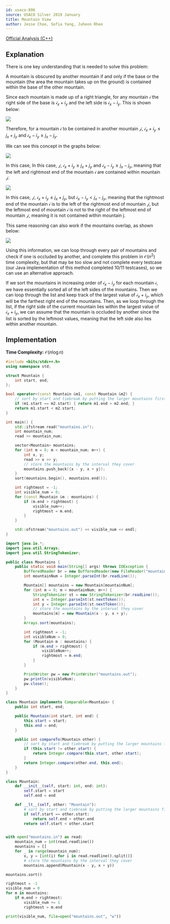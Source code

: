 ```yaml
---
id: usaco-896
source: USACO Silver 2019 January
title: Mountain View
author: Jesse Choe, Sofia Yang, Juheon Rhee
---
```


[Official Analysis (C++)](http://usaco.org/current/data/sol_mountains_silver_jan19.html)
## Explanation

There is one key understanding that is needed to solve this problem:

A mountain is obscured by another mountain if and only if the base or the mountain (the area the mountain takes up on the ground) is contained within the base of the other mountain. 

Since each mountain is made up of a right triangle, for any mountain $\mathcal{i}$ the right side of the base is $\mathcal{i}_{x}+{i}_y$ and the left side is $\mathcal{i}_{x}-{i}_y$. This is shown below:

![](usaco-896/mountains0.png)

Therefore, for a mountain $\mathcal{i}$ to be contained in another mountain $\mathcal{j}$, $\mathcal{i}_{x}+{i}_{y}\le{j}_{x}+{j}_{y}$ and $\mathcal{i}_{x}-{i}_{y}\ge{j}_{x}-{j}_{y}$.

We can see this concept in the graphs below:

![](usaco-896/mountains1.png)

In this case, In this case, $\mathcal{j}$, $\mathcal{i}_{x}+{i}_{y}\le{j}_{x}+{j}_{y}$ and $\mathcal{i}_{x}-{i}_{y}\ge{j}_{x}-{j}_{y}$, meaning  that the left and rightmost end of the mountain $\mathcal{i}$ are contained within mountain $\mathcal{j}$.

![](usaco-896/mountains2.png)

In this case, $\mathcal{j}$, $\mathcal{i}_{x}+{i}_{y}\le{j}_{x}+{j}_{y}$, but $\mathcal{i}_{x}-{i}_{y}<{j}_{x}-{j}_{y}$, meaning  that the  rightmost end of the mountain $\mathcal{i}$ is to the left of the rightmost end of mountain $\mathcal{j}$, but the leftmost end of mountain $\mathcal{i}$ is not to the right of the leftmost end of mountain $\mathcal{j}$, meaning it is not contained within mountain j. 

This same reasoning can also work if the mountains overlap, as shown below:

![](usaco-896/mountains3.png)

Using this information, we can loop through every pair of mountains and check if one is occluded by another, and complete this problem in $\mathcal{O}(n^2)$ time complexity, but that may be too slow and not complete every testcase (our Java implementation of this method completed 10/11 testcases), so we can use an alternative approach.

If we sort the mountains in increasing order of $\mathcal{i}_{x}-{i}_{y}$ for each mountain $\mathcal{i}$, we have essentially sorted all of the left sides of the mountains. Then we can loop through the list and keep track of the largest value of $\mathcal{i}_{x}+{i}_{y}$, which will be the farthest right end of the mountains. Then, as we loop through the list, if the right side of the current mountain lies within the largest value of $\mathcal{i}_{x}+{i}_{y}$, we can assume that the mountain is occluded by another since the list is sorted by the leftmost values, meaning that the left side also lies within another mountain.

## Implementation

**Time Complexity:** $\mathcal{O}(n\log n)$

<LanguageSection>
<CPPSection>

```cpp
#include <bits/stdc++.h>
using namespace std;

struct Mountain {
	int start, end;
};

bool operator<(const Mountain &m1, const Mountain &m2) {
	// sort by start and tiebreak by putting the larger mountains first
	if (m1.start == m2.start) { return m1.end > m2.end; }
	return m1.start < m2.start;
}

int main() {
	std::ifstream read("mountains.in");
	int mountain_num;
	read >> mountain_num;

	vector<Mountain> mountains;
	for (int m = 0; m < mountain_num; m++) {
		int x, y;
		read >> x >> y;
		// store the mountains by the interval they cover
		mountains.push_back({x - y, x + y});
	}
	sort(mountains.begin(), mountains.end());

	int rightmost = -1;
	int visible_num = 0;
	for (const Mountain &m : mountains) {
		if (m.end > rightmost) {
			visible_num++;
			rightmost = m.end;
		}
	}

	std::ofstream("mountains.out") << visible_num << endl;
}
```

</CPPSection>
<JavaSection>

```java
import java.io.*;
import java.util.Arrays;
import java.util.StringTokenizer;

public class Mountains {
	public static void main(String[] args) throws IOException {
		BufferedReader br = new BufferedReader(new FileReader("mountains.in"));
		int mountainNum = Integer.parseInt(br.readLine());

		Mountain[] mountains = new Mountain[mountainNum];
		for (int m = 0; m < mountainNum; m++) {
			StringTokenizer st = new StringTokenizer(br.readLine());
			int x = Integer.parseInt(st.nextToken());
			int y = Integer.parseInt(st.nextToken());
			// store the mountains by the interval they cover
			mountains[m] = new Mountain(x - y, x + y);
		}
		Arrays.sort(mountains);

		int rightmost = -1;
		int visibleNum = 0;
		for (Mountain m : mountains) {
			if (m.end > rightmost) {
				visibleNum++;
				rightmost = m.end;
			}
		}

		PrintWriter pw = new PrintWriter("mountains.out");
		pw.println(visibleNum);
		pw.close();
	}
}

class Mountain implements Comparable<Mountain> {
	public int start, end;

	public Mountain(int start, int end) {
		this.start = start;
		this.end = end;
	}

	public int compareTo(Mountain other) {
		// sort by start and tiebreak by putting the larger mountains first
		if (this.start != other.start) {
			return Integer.compare(this.start, other.start);
		}
		return Integer.compare(other.end, this.end);
	}
}
```

</JavaSection>
<PySection>

```py
class Mountain:
	def __init__(self, start: int, end: int):
		self.start = start
		self.end = end

	def __lt__(self, other: "Mountain"):
		# sort by start and tiebreak by putting the larger mountains first
		if self.start == other.start:
			return self.end > other.end
		return self.start < other.start


with open("mountains.in") as read:
	mountain_num = int(read.readline())
	mountains = []
	for _ in range(mountain_num):
		x, y = [int(i) for i in read.readline().split()]
		# store the mountains by the interval they cover
		mountains.append(Mountain(x - y, x + y))

mountains.sort()

rightmost = -1
visible_num = 0
for m in mountains:
	if m.end > rightmost:
		visible_num += 1
		rightmost = m.end

print(visible_num, file=open("mountains.out", "w"))
```

</PySection>
</LanguageSection>
